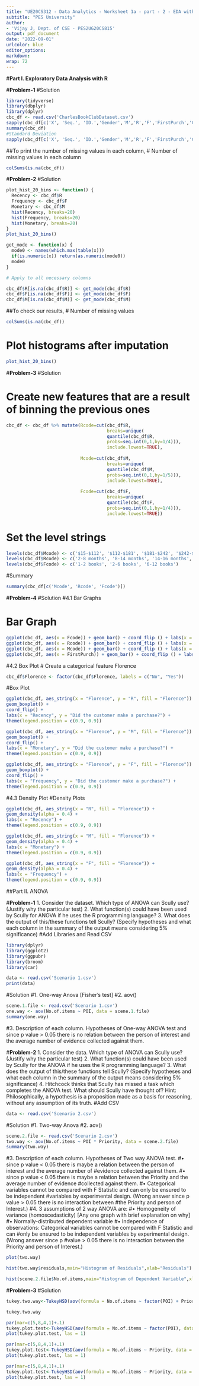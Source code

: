 ```yaml
---
title: "UE20CS312 - Data Analytics - Worksheet 1a - part - 2 - EDA with R | ANOVA"
subtitle: "PES University"
author:
- 'Vijay J, Dept. of CSE - PES2UG20CS815'
output: pdf_document
date: "2022-09-01"
urlcolor: blue
editor_options:
markdown:
wrap: 72
---
```


#**Part I. Exploratory Data Analysis with R**

#**Problem-1**
#Solution
```r
library(tidyverse)
library(dbplyr)
library(dplyr)
cbc_df <- read.csv('CharlesBookClubDataset.csv')
sapply(cbc_df[c('X', 'Seq.', 'ID.','Gender','M','R','F','FirstPurch','ChildBks','YouthBks','CookBks','DoItYBks','RefBks','ArtBks','GeogBks','ItalCook','ItalAtlas','ItalArt','Florence','Related.Purchase','Yes_Florence','No_Florence')], sd)
summary(cbc_df)
#Standard Deviation
sapply(cbc_df[c('X', 'Seq.', 'ID.','Gender','M','R','F','FirstPurch','ChildBks','YouthBks','CookBks','DoItYBks','RefBks','ArtBks','GeogBks','ItalCook','ItalAtlas','ItalArt','Florence','Related.Purchase','Yes_Florence','No_Florence')], sd)

```

##To print the number of missing values in each column,
# Number of missing values in each column
```r
colSums(is.na(cbc_df))
```

#**Problem-2**
#Solution
```r
plot_hist_20_bins <- function() {
  Recency <- cbc_df$R
  Frequency <- cbc_df$F
  Monetary <- cbc_df$M
  hist(Recency, breaks=20)
  hist(Frequency, breaks=20)
  hist(Monetary, breaks=20)
}
plot_hist_20_bins()
```
```r
get_mode <- function(x) {
  mode0 <- names(which.max(table(x)))
  if(is.numeric(x)) return(as.numeric(mode0))
  mode0
}

# Apply to all necessary columns

cbc_df$R[is.na(cbc_df$R)] <- get_mode(cbc_df$R)
cbc_df$F[is.na(cbc_df$F)] <- get_mode(cbc_df$F)
cbc_df$M[is.na(cbc_df$M)] <- get_mode(cbc_df$M)
```
##To check our results,
# Number of missing values
```r
colSums(is.na(cbc_df))
```
# Plot histograms after imputation
```r
plot_hist_20_bins()
```

#**Problem-3**
#Solution

# Create new features that are a result of binning the previous ones

```r
cbc_df <- cbc_df %>% mutate(Rcode=cut(cbc_df$R,
                                      breaks=unique(
                                      quantile(cbc_df$R,
                                      probs=seq.int(0,1,by=1/4))),
                                      include.lowest=TRUE),
                                      
                            Mcode=cut(cbc_df$M,
                                      breaks=unique(
                                      quantile(cbc_df$M,
                                      probs=seq.int(0,1,by=1/5))),
                                      include.lowest=TRUE),
                            
                            Fcode=cut(cbc_df$F,
                                      breaks=unique(
                                      quantile(cbc_df$F,
                                      probs=seq.int(0,1,by=1/4))),
                                      include.lowest=TRUE))
```

# Set the level strings
```r
levels(cbc_df$Mcode) <- c('$15-$112', '$112-$181', '$181-$242', '$242-$296', '$296-$479')
levels(cbc_df$Rcode) <- c('2-8 months', '8-14 months', '14-16 months', '16-36 months')
levels(cbc_df$Fcode) <- c('1-2 books', '2-6 books', '6-12 books')
```

#Summary
```r
summary(cbc_df[c('Mcode', 'Rcode', 'Fcode')])
```


#**Problem-4**
#Solution
#4.1 Bar Graphs

# Bar Graph
```r
ggplot(cbc_df, aes(x = Fcode)) + geom_bar() + coord_flip () + labs(x = "Frequency")
ggplot(cbc_df, aes(x = Rcode)) + geom_bar() + coord_flip () + labs(x = "Recency")
ggplot(cbc_df, aes(x = Mcode)) + geom_bar() + coord_flip () + labs(x = "Monetary")
ggplot(cbc_df, aes(x = FirstPurch)) + geom_bar() + coord_flip () + labs(x = "First Purchase")
```

#4.2 Box Plot
# Create a categorical feature Florence
```r
cbc_df$Florence <- factor(cbc_df$Florence, labels = c("No", "Yes"))
```
#Box Plot
```r
ggplot(cbc_df, aes_string(x = "Florence", y = "R", fill = "Florence")) +
geom_boxplot() +
coord_flip() +
labs(x = "Recency", y = "Did the customer make a purchase?") +
theme(legend.position = c(0.9, 0.9))
```

```r
ggplot(cbc_df, aes_string(x = "Florence", y = "M", fill = "Florence")) +
geom_boxplot() +
coord_flip() +
labs(x = "Monetary", y = "Did the customer make a purchase?") +
theme(legend.position = c(0.9, 0.9))
```

```r
ggplot(cbc_df, aes_string(x = "Florence", y = "F", fill = "Florence")) +
geom_boxplot() +
coord_flip() +
labs(x = "Frequency", y = "Did the customer make a purchase?") +
theme(legend.position = c(0.9, 0.9))
```

#4.3 Density Plot
#Density Plots

```r
ggplot(cbc_df, aes_string(x = "R", fill = "Florence")) +
geom_density(alpha = 0.4) +
labs(x = "Recency") +
theme(legend.position = c(0.9, 0.9))
```

```r
ggplot(cbc_df, aes_string(x = "M", fill = "Florence")) +
geom_density(alpha = 0.4) +
labs(x = "Monetary") +
theme(legend.position = c(0.9, 0.9))
```

```r
ggplot(cbc_df, aes_string(x = "F", fill = "Florence")) +
geom_density(alpha = 0.4) +
labs(x = "Frequency") +
theme(legend.position = c(0.9, 0.9))
```

##Part II. ANOVA

#**Problem-1**
1. Consider the dataset. Which type of ANOVA can Scully use? (Justify why the particular test)
2. What function(s) could have been used by Scully for ANOVA if he uses the R programming language?
3. What does the output of this/these functions tell Scully? (Specify hypotheses and what each column in
the summary of the output means considering 5% significance)
#Add Libraries and Read CSV

```r
library(dplyr)
library(ggplot2)
library(ggpubr)
library(broom)
library(car)

data <- read.csv('Scenario 1.csv')
print(data)
```
#Solution
#1. One-way Anova [Fisher’s test]
#2. aov()
```r
scene.1.file <- read.csv('Scenario 1.csv')
one.way <- aov(No.of.items ~ POI, data = scene.1.file)
summary(one.way)
```
#3. Description of each column. Hypotheses of One-way ANOVA test and since p value > 0.05 there is no relation between the person of interest and the average number of evidence collected against them.

#**Problem-2**
1. Consider the data. Which type of ANOVA can Scully use? (Justify why the particular test)
2. What function(s) could have been used by Scully for the ANOVA if he uses the R programming
language?
3. What does the output of this/these functions tell Scully? (Specify hypotheses and what each column in
the summary of the output means considering 5% significance)
4. Hitchcock thinks that Scully has missed a task which completes the ANOVA test. What should Scully
have thought of? Hint: Philosophically, a hypothesis is a proposition made as a basis for reasoning,
without any assumption of its truth.
#Add CSV
```r
data <- read.csv('Scenario 2.csv')
```
#Solution
#1. Two-way Anova
#2. aov()
```r
scene.2.file <- read.csv('Scenario 2.csv')
two.way <- aov(No.of.items ~ POI * Priority, data = scene.2.file)
summary(two.way)
```
#3. Description of each column. Hypotheses of Two way ANOVA test.
#• since p value < 0.05 there is maybe a relation between the person of interest and the average number of
#evidence collected against them.
#• since p value < 0.05 there is maybe a relation between the Priority and the average number of evidence
#collected against them.
#• Categorical variables cannot be compared with F Statistic and can only be ensured to be independent
#variables by experimental design. (Wrong answer since p value > 0.05 there is no interaction between
#the Priority and person of Interest.)
#4. 3 assumptions of 2 way ANOVA are:
#• Homogeneity of variance (homoscedasticity) [Any one graph with brief explanation on why]
#• Normally-distributed dependent variable
#• Independence of observations: Categorical variables cannot be compared with F Statistic and can
#only be ensured to be independent variables by experimental design. (Wrong answer since p
#value > 0.05 there is no interaction between the Priority and person of Interest.)
```r
plot(two.way)
```

```r
hist(two.way$residuals,main="Histogram of Residuals",xlab="Residuals")
```

```r
hist(scene.2.file$No.of.items,main="Histogram of Dependent Variable",xlab="No of Items")
```

#**Problem-3**
#Solution

```r
tukey.two.way<-TukeyHSD(aov(formula = No.of.items ~ factor(POI) + Priority, data = scene.2.file))

tukey.two.way
```

```r
par(mar=c(5,8,4,1)+.1)
tukey.plot.test<-TukeyHSD(aov(formula = No.of.items ~ factor(POI), data = scene.2.file))
plot(tukey.plot.test, las = 1)
```

```r
par(mar=c(5,8,4,1)+.1)
tukey.plot.test<-TukeyHSD(aov(formula = No.of.items ~ Priority, data = scene.2.file))
plot(tukey.plot.test, las = 1)
```

```r
par(mar=c(5,8,4,1)+.1)
tukey.plot.test<-TukeyHSD(aov(formula = No.of.items ~ Priority, data = scene.2.file))
plot(tukey.plot.test, las = 1)
```


